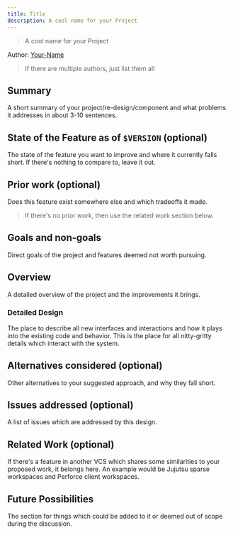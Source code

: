 ```yaml
---
title: Title
description: A cool name for your Project
---
```


> A cool name for your Project

Author: [Your-Name](mailto:your-name@reachable.com)

> If there are multiple authors, just list them all

## Summary

A short summary of your project/re-design/component and what problems it
addresses in about 3-10 sentences.

## State of the Feature as of `$VERSION` (optional)

The state of the feature you want to improve and where it currently falls
short. If there's nothing to compare to, leave it out.

## Prior work (optional)

Does this feature exist somewhere else and which tradeoffs it made.

> If there's no prior work, then use the related work section below.

## Goals and non-goals

Direct goals of the project and features deemed not worth pursuing.

## Overview

A detailed overview of the project and the improvements it brings.

### Detailed Design

The place to describe all new interfaces and interactions and how it plays into
the existing code and behavior. This is the place for all nitty-gritty details
which interact with the system.

## Alternatives considered (optional)

Other alternatives to your suggested approach, and why they fall short.

## Issues addressed (optional)

A list of issues which are addressed by this design.

## Related Work (optional)

If there's a feature in another VCS which shares some similarities to your
proposed work, it belongs here. An example would be Jujutsu sparse workspaces
and Perforce client workspaces.

## Future Possibilities

The section for things which could be added to it or deemed out of scope during
the discussion.
